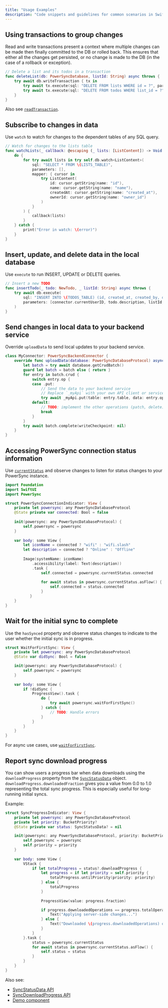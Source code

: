 ```yaml
---
title: "Usage Examples"
description: "Code snippets and guidelines for common scenarios in Swift"
---
```


## Using transactions to group changes

Read and write transactions present a context where multiple changes can be made then finally committed to the DB or rolled back. This ensures that either all the changes get persisted, or no change is made to the DB (in the case of a rollback or exception).

```swift
// Delete a list and its todos in a transaction
func deleteList(db: PowerSyncDatabase, listId: String) async throws {
    try await db.writeTransaction { tx in
        try await tx.execute(sql: "DELETE FROM lists WHERE id = ?", parameters: [listId])
        try await tx.execute(sql: "DELETE FROM todos WHERE list_id = ?", parameters: [listId])
    }
}
```

Also see [`readTransaction`](https://powersync-ja.github.io/powersync-swift/documentation/powersync/queries/readtransaction(callback:)).

## Subscribe to changes in data

Use `watch` to watch for changes to the dependent tables of any SQL query.

```swift
// Watch for changes to the lists table
func watchLists(_ callback: @escaping (_ lists: [ListContent]) -> Void ) async {
    do {
        for try await lists in try self.db.watch<ListContent>(
            sql: "SELECT * FROM \(LISTS_TABLE)",
            parameters: [],
            mapper: { cursor in
                try ListContent(
                    id: cursor.getString(name: "id"),
                    name: cursor.getString(name: "name"),
                    createdAt: cursor.getString(name: "created_at"),
                    ownerId: cursor.getString(name: "owner_id")
                )
            }
        ) {
            callback(lists)
        }
    } catch {
        print("Error in watch: \(error)")
    }
}
```

## Insert, update, and delete data in the local database

Use `execute` to run INSERT, UPDATE or DELETE queries.

```swift
// Insert a new TODO
func insertTodo(_ todo: NewTodo, _ listId: String) async throws {
    try await db.execute(
        sql: "INSERT INTO \(TODOS_TABLE) (id, created_at, created_by, description, list_id, completed) VALUES (uuid(), datetime(), ?, ?, ?, ?)",
        parameters: [connector.currentUserID, todo.description, listId, todo.isComplete]
    )
}
```

## Send changes in local data to your backend service

Override `uploadData` to send local updates to your backend service.

```swift
class MyConnector: PowerSyncBackendConnector {
    override func uploadData(database: PowerSyncDatabaseProtocol) async throws {
        let batch = try await database.getCrudBatch()
        guard let batch = batch else { return }
        for entry in batch.crud {
            switch entry.op {
            case .put:
                // Send the data to your backend service
                // Replace `_myApi` with your own API client or service
                try await _myApi.put(table: entry.table, data: entry.opData)
            default:
                // TODO: implement the other operations (patch, delete)
                break
            }
        }
        try await batch.complete(writeCheckpoint: nil)
    }
}
```

## Accessing PowerSync connection status information

Use [`currentStatus`](https://powersync-ja.github.io/powersync-swift/documentation/powersync/powersyncdatabaseprotocol/currentstatus) and observe changes to listen for status changes to your PowerSync instance.

```swift
import Foundation
import SwiftUI
import PowerSync

struct PowerSyncConnectionIndicator: View {
    private let powersync: any PowerSyncDatabaseProtocol
    @State private var connected: Bool = false
    
    init(powersync: any PowerSyncDatabaseProtocol) {
        self.powersync = powersync
    }
    
    var body: some View {
        let iconName = connected ? "wifi" : "wifi.slash"
        let description = connected ? "Online" : "Offline"
        
        Image(systemName: iconName)
            .accessibility(label: Text(description))
            .task {
                self.connected = powersync.currentStatus.connected
                
                for await status in powersync.currentStatus.asFlow() {
                    self.connected = status.connected
                }
           }
    }
}
```

## Wait for the initial sync to complete

Use the `hasSynced` property and observe status changes to indicate to the user whether the initial sync is in progress.

```swift
struct WaitForFirstSync: View {
    private let powersync: any PowerSyncDatabaseProtocol
    @State var didSync: Bool = false

    init(powersync: any PowerSyncDatabaseProtocol) {
        self.powersync = powersync
    }
    
    var body: some View {
        if !didSync {
            ProgressView().task {
                do {
                    try await powersync.waitForFirstSync()
                } catch {
                    // TODO: Handle errors
                }
            }
        }
    }
}
```

For async use cases, use [`waitForFirstSync`](https://powersync-ja.github.io/powersync-swift/documentation/powersync/powersyncdatabaseprotocol/waitforfirstsync()).

## Report sync download progress

You can show users a progress bar when data downloads using the `downloadProgress` property from the [`SyncStatusData`](https://powersync-ja.github.io/powersync-swift/documentation/powersync/syncstatusdata/) object. `downloadProgress.downloadedFraction` gives you a value from 0.0 to 1.0 representing the total sync progress. This is especially useful for long-running initial syncs.

Example:

```swift
struct SyncProgressIndicator: View {
    private let powersync: any PowerSyncDatabaseProtocol
    private let priority: BucketPriority?
    @State private var status: SyncStatusData? = nil

    init(powersync: any PowerSyncDatabaseProtocol, priority: BucketPriority? = nil) {
        self.powersync = powersync
        self.priority = priority
    }
    
    var body: some View {
        VStack {
            if let totalProgress = status?.downloadProgress {
                let progress = if let priority = self.priority {
                    totalProgress.untilPriority(priority: priority)
                } else {
                    totalProgress
                }
                
                ProgressView(value: progress.fraction)

                if progress.downloadedOperations == progress.totalOperations {
                    Text("Applying server-side changes...")
                } else {
                    Text("Downloaded \(progress.downloadedOperations) out of \(progress.totalOperations)")
                }
            }
        }.task {
            status = powersync.currentStatus
            for await status in powersync.currentStatus.asFlow() {
                self.status = status
            }
        }
    }
}
```

Also see:
- [SyncStatusData API](https://powersync-ja.github.io/powersync-swift/documentation/powersync/syncstatusdata/)
- [SyncDownloadProgress API](https://powersync-ja.github.io/powersync-swift/documentation/powersync/syncdownloadprogress/)
- [Demo component](https://github.com/powersync-ja/powersync-swift/blob/main/Demo/PowerSyncExample/Components/ListView.swift)

